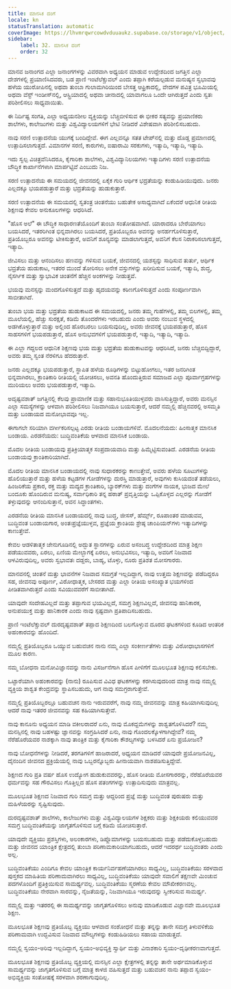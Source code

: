 ```yaml
---
title: ಮಾನಸಿಕ ದಂಗೆ
locale: kn
statusTranslation: automatic
coverImage: https://lhvmrqwrcowdvduuaukz.supabase.co/storage/v1/object/public/strapi-uploads/small_cover-educacion-fundamental.webp-2d51a7828a2b1309555be27f7e2a61a0.webp
sidebar:
    label: 32. ಮಾನಸಿಕ ದಂಗೆ
    order: 32
---
```

ಮಾನವ ಜನಾಂಗದ ಎಲ್ಲಾ ಜನಾಂಗಗಳನ್ನು ವಿವರವಾಗಿ ಅಧ್ಯಯನ ಮಾಡುವ ಉದ್ದೇಶದಿಂದ ಜಗತ್ತಿನ ಎಲ್ಲಾ ದೇಶಗಳಲ್ಲಿ ಪ್ರಯಾಣಿಸಿದವರು, ಬಡ ಪ್ರಾಣಿ ಇಂಟೆಲೆಕ್ಚುವಲ್ ಎಂದು ತಪ್ಪಾಗಿ ಕರೆಯಲ್ಪಡುವ ಮನುಷ್ಯನ ಸ್ವಭಾವವು ಹಳೆಯ ಯುರೋಪಿನಲ್ಲಿ ಅಥವಾ ತುಂಬಾ ಗುಲಾಮಗಿರಿಯಿಂದ ಬೇಸತ್ತ ಆಫ್ರಿಕಾದಲ್ಲಿ, ವೇದಗಳ ಪವಿತ್ರ ಭೂಮಿಯಲ್ಲಿ ಅಥವಾ ವೆಸ್ಟ್ ಇಂಡೀಸ್‌ನಲ್ಲಿ, ಆಸ್ಟ್ರಿಯಾದಲ್ಲಿ ಅಥವಾ ಚೀನಾದಲ್ಲಿ ಯಾವಾಗಲೂ ಒಂದೇ ಆಗಿರುತ್ತದೆ ಎಂದು ಸ್ವತಃ ಪರಿಶೀಲಿಸಲು ಸಾಧ್ಯವಾಯಿತು.

ಈ ನಿರ್ದಿಷ್ಟ ಸಂಗತಿ, ಎಲ್ಲಾ ಅಧ್ಯಯನಶೀಲ ವ್ಯಕ್ತಿಯನ್ನು ಬೆಚ್ಚಿಬೀಳಿಸುವ ಈ ಭೀಕರ ಸತ್ಯವನ್ನು ಪ್ರಯಾಣಿಕರು ಶಾಲೆಗಳು, ಕಾಲೇಜುಗಳು ಮತ್ತು ವಿಶ್ವವಿದ್ಯಾಲಯಗಳಿಗೆ ಭೇಟಿ ನೀಡಿದರೆ ವಿಶೇಷವಾಗಿ ಪರಿಶೀಲಿಸಬಹುದು.

ನಾವು ಸರಣಿ ಉತ್ಪಾದನೆಯ ಯುಗಕ್ಕೆ ಬಂದಿದ್ದೇವೆ. ಈಗ ಎಲ್ಲವನ್ನೂ ಸತತ ಟೇಪ್‌ನಲ್ಲಿ ಮತ್ತು ದೊಡ್ಡ ಪ್ರಮಾಣದಲ್ಲಿ ಉತ್ಪಾದಿಸಲಾಗುತ್ತದೆ. ವಿಮಾನಗಳ ಸರಣಿ, ಕಾರುಗಳು, ಐಷಾರಾಮಿ ಸರಕುಗಳು, ಇತ್ಯಾದಿ, ಇತ್ಯಾದಿ, ಇತ್ಯಾದಿ.

ಇದು ಸ್ವಲ್ಪ ವಿಚಿತ್ರವೆನಿಸಿದರೂ, ಕೈಗಾರಿಕಾ ಶಾಲೆಗಳು, ವಿಶ್ವವಿದ್ಯಾನಿಲಯಗಳು ಇತ್ಯಾದಿಗಳು ಸರಣಿ ಉತ್ಪಾದನೆಯ ಬೌದ್ಧಿಕ ಕಾರ್ಖಾನೆಗಳಾಗಿ ಮಾರ್ಪಟ್ಟಿವೆ ಎಂಬುದು ನಿಜ.

ಸರಣಿ ಉತ್ಪಾದನೆಯ ಈ ಸಮಯದಲ್ಲಿ ಜೀವನದಲ್ಲಿ ಏಕೈಕ ಗುರಿ ಆರ್ಥಿಕ ಭದ್ರತೆಯನ್ನು ಕಂಡುಹಿಡಿಯುವುದು. ಜನರು ಎಲ್ಲದಕ್ಕೂ ಭಯಪಡುತ್ತಾರೆ ಮತ್ತು ಭದ್ರತೆಯನ್ನು ಹುಡುಕುತ್ತಾರೆ.

ಸರಣಿ ಉತ್ಪಾದನೆಯ ಈ ಸಮಯದಲ್ಲಿ ಸ್ವತಂತ್ರ ಚಿಂತನೆಯು ಬಹುತೇಕ ಅಸಾಧ್ಯವಾಗಿದೆ ಏಕೆಂದರೆ ಆಧುನಿಕ ರೀತಿಯ ಶಿಕ್ಷಣವು ಕೇವಲ ಅನುಕೂಲಗಳನ್ನು ಆಧರಿಸಿದೆ.

"ಹೊಸ ಅಲೆ" ಈ ಬೌದ್ಧಿಕ ಸಾಧಾರಣತೆಯೊಂದಿಗೆ ತುಂಬಾ ಸಂತೋಷವಾಗಿದೆ. ಯಾರಾದರೂ ಬೇರೆಯಾಗಲು ಬಯಸಿದರೆ, ಇತರರಿಗಿಂತ ಭಿನ್ನವಾಗಿರಲು ಬಯಸಿದರೆ, ಪ್ರತಿಯೊಬ್ಬರೂ ಅವನನ್ನು ಅನರ್ಹಗೊಳಿಸುತ್ತಾರೆ, ಪ್ರತಿಯೊಬ್ಬರೂ ಅವನನ್ನು ಟೀಕಿಸುತ್ತಾರೆ, ಅವನಿಗೆ ಶೂನ್ಯವನ್ನು ಮಾಡಲಾಗುತ್ತದೆ, ಅವನಿಗೆ ಕೆಲಸ ನಿರಾಕರಿಸಲಾಗುತ್ತದೆ, ಇತ್ಯಾದಿ.

ಜೀವಿಸಲು ಮತ್ತು ಆನಂದಿಸಲು ಹಣವನ್ನು ಗಳಿಸುವ ಬಯಕೆ, ಜೀವನದಲ್ಲಿ ಯಶಸ್ಸನ್ನು ಸಾಧಿಸುವ ತುರ್ತು, ಆರ್ಥಿಕ ಭದ್ರತೆಯ ಹುಡುಕಾಟ, ಇತರರ ಮುಂದೆ ತೋರಿಸಲು ಅನೇಕ ವಸ್ತುಗಳನ್ನು ಖರೀದಿಸುವ ಬಯಕೆ, ಇತ್ಯಾದಿ, ಶುದ್ಧ, ನೈಸರ್ಗಿಕ ಮತ್ತು ಸ್ವಾಭಾವಿಕ ಚಿಂತನೆಗೆ ಹೆಚ್ಚಿನ ಅಂಕಗಳನ್ನು ನೀಡುತ್ತವೆ.

ಭಯವು ಮನಸ್ಸನ್ನು ಮಂದಗೊಳಿಸುತ್ತದೆ ಮತ್ತು ಹೃದಯವನ್ನು ಕಠಿಣಗೊಳಿಸುತ್ತದೆ ಎಂದು ಸಂಪೂರ್ಣವಾಗಿ ಸಾಬೀತಾಗಿದೆ.

ತುಂಬಾ ಭಯ ಮತ್ತು ಭದ್ರತೆಯ ಹುಡುಕಾಟದ ಈ ಸಮಯದಲ್ಲಿ, ಜನರು ತಮ್ಮ ಗುಹೆಗಳಲ್ಲಿ, ತಮ್ಮ ಬಿಲಗಳಲ್ಲಿ, ತಮ್ಮ ಮೂಲೆಯಲ್ಲಿ, ಹೆಚ್ಚು ಸುರಕ್ಷತೆ, ಕಡಿಮೆ ತೊಂದರೆಗಳು ಇರಬಹುದು ಎಂದು ಅವರು ನಂಬುವ ಸ್ಥಳದಲ್ಲಿ ಅಡಗಿಕೊಳ್ಳುತ್ತಾರೆ ಮತ್ತು ಅಲ್ಲಿಂದ ಹೊರಬರಲು ಬಯಸುವುದಿಲ್ಲ, ಅವರು ಜೀವನಕ್ಕೆ ಭಯಪಡುತ್ತಾರೆ, ಹೊಸ ಸಾಹಸಗಳಿಗೆ ಭಯಪಡುತ್ತಾರೆ, ಹೊಸ ಅನುಭವಗಳಿಗೆ ಭಯಪಡುತ್ತಾರೆ, ಇತ್ಯಾದಿ, ಇತ್ಯಾದಿ, ಇತ್ಯಾದಿ.

ಈ ಎಲ್ಲಾ ಗದ್ದಲದ ಆಧುನಿಕ ಶಿಕ್ಷಣವು ಭಯ ಮತ್ತು ಭದ್ರತೆಯ ಹುಡುಕಾಟವನ್ನು ಆಧರಿಸಿದೆ, ಜನರು ಬೆಚ್ಚಿಬಿದ್ದಿದ್ದಾರೆ, ಅವರು ತಮ್ಮ ಸ್ವಂತ ನೆರಳಿಗೂ ಹೆದರುತ್ತಾರೆ.

ಜನರು ಎಲ್ಲದಕ್ಕೂ ಭಯಪಡುತ್ತಾರೆ, ಸ್ಥಾಪಿತ ಹಳೆಯ ರೂಢಿಗಳನ್ನು ಬಿಟ್ಟುಹೋಗಲು, ಇತರ ಜನರಿಗಿಂತ ಭಿನ್ನವಾಗಿರಲು, ಕ್ರಾಂತಿಕಾರಿ ರೀತಿಯಲ್ಲಿ ಯೋಚಿಸಲು, ಅವನತಿ ಹೊಂದುತ್ತಿರುವ ಸಮಾಜದ ಎಲ್ಲಾ ಪೂರ್ವಾಗ್ರಹಗಳನ್ನು ಮುರಿಯಲು ಅವರು ಭಯಪಡುತ್ತಾರೆ, ಇತ್ಯಾದಿ.

ಅದೃಷ್ಟವಶಾತ್ ಜಗತ್ತಿನಲ್ಲಿ ಕೆಲವು ಪ್ರಾಮಾಣಿಕ ಮತ್ತು ಸಹಾನುಭೂತಿಯುಳ್ಳವರು ವಾಸಿಸುತ್ತಿದ್ದಾರೆ, ಅವರು ಮನಸ್ಸಿನ ಎಲ್ಲಾ ಸಮಸ್ಯೆಗಳನ್ನು ಆಳವಾಗಿ ಪರಿಶೀಲಿಸಲು ನಿಜವಾಗಿಯೂ ಬಯಸುತ್ತಾರೆ, ಆದರೆ ನಮ್ಮಲ್ಲಿ ಹೆಚ್ಚಿನವರಲ್ಲಿ ಅಸಮ್ಮತಿ ಮತ್ತು ಬಂಡಾಯದ ಮನೋಭಾವವೂ ಇಲ್ಲ.

ಈಗಾಗಲೇ ಸರಿಯಾಗಿ ವರ್ಗೀಕರಿಸಲ್ಪಟ್ಟ ಎರಡು ರೀತಿಯ ಬಂಡಾಯಗಳಿವೆ. ಮೊದಲನೆಯದು: ಹಿಂಸಾತ್ಮಕ ಮಾನಸಿಕ ಬಂಡಾಯ. ಎರಡನೆಯದು: ಬುದ್ಧಿವಂತಿಕೆಯ ಆಳವಾದ ಮಾನಸಿಕ ಬಂಡಾಯ.

ಮೊದಲ ರೀತಿಯ ಬಂಡಾಯವು ಪ್ರತಿಕ್ರಿಯಾತ್ಮಕ ಸಂಪ್ರದಾಯವಾದಿ ಮತ್ತು ಹಿಮ್ಮೆಟ್ಟಿಸುವಂತಿದೆ. ಎರಡನೆಯ ರೀತಿಯ ಬಂಡಾಯವು ಕ್ರಾಂತಿಕಾರಿಯಾಗಿದೆ.

ಮೊದಲ ರೀತಿಯ ಮಾನಸಿಕ ಬಂಡಾಯದಲ್ಲಿ ನಾವು ಸುಧಾರಕರನ್ನು ಕಾಣುತ್ತೇವೆ, ಅವರು ಹಳೆಯ ಸೂಟುಗಳನ್ನು ಹೊಲಿಯುತ್ತಾರೆ ಮತ್ತು ಹಳೆಯ ಕಟ್ಟಡಗಳ ಗೋಡೆಗಳನ್ನು ದುರಸ್ತಿ ಮಾಡುತ್ತಾರೆ, ಅವುಗಳು ಕುಸಿಯದಂತೆ ತಡೆಯಲು, ಹಿಂಜರಿಕೆಯ ಪ್ರಕಾರ, ರಕ್ತ ಮತ್ತು ಮದ್ಯದ ಕ್ರಾಂತಿಕಾರಿ, ಬ್ಯಾರಕ್‌ಗಳು ಮತ್ತು ದಂಗೆಗಳ ನಾಯಕ, ಭುಜದ ಮೇಲೆ ಬಂದೂಕು ಹೊಂದಿರುವ ಮನುಷ್ಯ, ಸರ್ವಾಧಿಕಾರಿ ತನ್ನ ಹಠಾತ್ ಪ್ರವೃತ್ತಿಯನ್ನು ಒಪ್ಪಿಕೊಳ್ಳದ ಎಲ್ಲರನ್ನು ಗೋಡೆಗೆ ತಳ್ಳುವುದನ್ನು ಆನಂದಿಸುತ್ತಾನೆ, ಅವನ ಸಿದ್ಧಾಂತಗಳು.

ಎರಡನೆಯ ರೀತಿಯ ಮಾನಸಿಕ ಬಂಡಾಯದಲ್ಲಿ ನಾವು ಬುದ್ಧ, ಜೀಸಸ್, ಹೆರ್ಮ್ಸ್, ರೂಪಾಂತರ ಮಾಡುವವ, ಬುದ್ಧಿವಂತ ಬಂಡಾಯಗಾರ, ಅಂತಃಪ್ರಜ್ಞೆಯುಳ್ಳವ, ಪ್ರಜ್ಞೆಯ ಕ್ರಾಂತಿಯ ಶ್ರೇಷ್ಠ ಚಾಂಪಿಯನ್‌ಗಳು ಇತ್ಯಾದಿಗಳನ್ನು ಕಾಣುತ್ತೇವೆ.

ಕೇವಲ ಆಡಳಿತಾತ್ಮಕ ಜೇನುಗೂಡಿನಲ್ಲಿ ಅದ್ಭುತ ಸ್ಥಾನಗಳನ್ನು ಏರುವ ಅಸಂಬದ್ಧ ಉದ್ದೇಶದಿಂದ ಮಾತ್ರ ಶಿಕ್ಷಣ ಪಡೆಯುವವರು, ಏರಲು, ಏಣಿಯ ಮೇಲ್ಭಾಗಕ್ಕೆ ಏರಲು, ಅನುಭವಿಸಲು, ಇತ್ಯಾದಿ, ಅವರಿಗೆ ನಿಜವಾದ ಆಳವಿರುವುದಿಲ್ಲ, ಅವರು ಸ್ವಭಾವತಃ ದಡ್ಡರು, ಬಾಹ್ಯ, ಟೊಳ್ಳು, ನೂರು ಪ್ರತಿಶತ ಮೋಸಗಾರರು.

ಮಾನವನಲ್ಲಿ ಚಿಂತನೆ ಮತ್ತು ಭಾವನೆಗಳ ನಿಜವಾದ ಸಮಗ್ರತೆ ಇಲ್ಲದಿದ್ದಾಗ, ನಾವು ಉತ್ತಮ ಶಿಕ್ಷಣವನ್ನು ಪಡೆದಿದ್ದರೂ ಸಹ, ಜೀವನವು ಅಪೂರ್ಣ, ವಿರೋಧಾತ್ಮಕ, ಬೇಸರದ ಮತ್ತು ಎಲ್ಲಾ ರೀತಿಯ ಅಸಂಖ್ಯಾತ ಭಯಗಳಿಂದ ಪೀಡಿತವಾಗಿರುತ್ತದೆ ಎಂದು ಸವಿಯುವವರೆಗೆ ಸಾಬೀತಾಗಿದೆ.

ಯಾವುದೇ ಸಂದೇಹವಿಲ್ಲದೆ ಮತ್ತು ತಪ್ಪಾಗುವ ಭಯವಿಲ್ಲದೆ, ಸಮಗ್ರ ಶಿಕ್ಷಣವಿಲ್ಲದೆ, ಜೀವನವು ಹಾನಿಕಾರಕ, ಅನುಪಯುಕ್ತ ಮತ್ತು ಹಾನಿಕಾರಕ ಎಂದು ನಾವು ಸ್ಪಷ್ಟವಾಗಿ ಪ್ರತಿಪಾದಿಸಬಹುದು.

ಪ್ರಾಣಿ ಇಂಟೆಲೆಕ್ಚುವಲ್ ದುರದೃಷ್ಟವಶಾತ್ ತಪ್ಪಾದ ಶಿಕ್ಷಣದಿಂದ ಬಲಗೊಳ್ಳುವ ದೂರದ ಘಟಕಗಳಿಂದ ಕೂಡಿದ ಆಂತರಿಕ ಅಹಂಕಾರವನ್ನು ಹೊಂದಿದೆ.

ನಮ್ಮಲ್ಲಿ ಪ್ರತಿಯೊಬ್ಬರೂ ಒಯ್ಯುವ ಬಹುವಚನ ನಾನು ನಮ್ಮ ಎಲ್ಲಾ ಸಂಕೀರ್ಣತೆಗಳು ಮತ್ತು ವಿರೋಧಾಭಾಸಗಳಿಗೆ ಮೂಲ ಕಾರಣ.

ನಮ್ಮ ಬೋಧನಾ ಮನೋವಿಜ್ಞಾನವನ್ನು ನಾನು ವಿಸರ್ಜನೆಗಾಗಿ ಹೊಸ ಪೀಳಿಗೆಗೆ ಮೂಲಭೂತ ಶಿಕ್ಷಣವು ಕಲಿಸಬೇಕು.

ಒಟ್ಟಾರೆಯಾಗಿ ಅಹಂಕಾರವನ್ನು (ನಾನು) ರೂಪಿಸುವ ವಿವಿಧ ಘಟಕಗಳನ್ನು ಕರಗಿಸುವುದರಿಂದ ಮಾತ್ರ ನಾವು ನಮ್ಮಲ್ಲಿ ವ್ಯಕ್ತಿಯ ಶಾಶ್ವತ ಕೇಂದ್ರವನ್ನು ಸ್ಥಾಪಿಸಬಹುದು, ಆಗ ನಾವು ಸಮಗ್ರರಾಗುತ್ತೇವೆ.

ನಮ್ಮಲ್ಲಿ ಪ್ರತಿಯೊಬ್ಬರಲ್ಲೂ ಬಹುವಚನ ನಾನು ಇರುವವರೆಗೆ, ನಾವು ನಮ್ಮ ಜೀವನವನ್ನು ಮಾತ್ರ ಕಹಿಯಾಗಿಸುವುದಿಲ್ಲ ಆದರೆ ನಾವು ಇತರರ ಜೀವನವನ್ನು ಸಹ ಕಹಿಯಾಗಿಸುತ್ತೇವೆ.

ನಾವು ಕಾನೂನು ಅಧ್ಯಯನ ಮಾಡಿ ವಕೀಲರಾದರೆ ಏನು, ನಾವು ಮೊಕದ್ದಮೆಗಳನ್ನು ಶಾಶ್ವತಗೊಳಿಸಿದರೆ? ನಮ್ಮ ಮನಸ್ಸಿನಲ್ಲಿ ನಾವು ಬಹಳಷ್ಟು ಜ್ಞಾನವನ್ನು ಸಂಗ್ರಹಿಸಿದರೆ ಏನು, ನಾವು ಗೊಂದಲಕ್ಕೊಳಗಾಗಿದ್ದೇವೆ? ನಮ್ಮ ನೆರೆಹೊರೆಯವರ ನಾಶಕ್ಕಾಗಿ ನಾವು ತಾಂತ್ರಿಕ ಮತ್ತು ಕೈಗಾರಿಕಾ ಕೌಶಲ್ಯಗಳನ್ನು ಬಳಸಿದರೆ ಏನು ಪ್ರಯೋಜನ?

ನಾವು ಬೋಧನೆಗಳನ್ನು ನೀಡಿದರೆ, ತರಗತಿಗಳಿಗೆ ಹಾಜರಾದರೆ, ಅಧ್ಯಯನ ಮಾಡಿದರೆ ಯಾವುದೇ ಪ್ರಯೋಜನವಿಲ್ಲ, ದೈನಂದಿನ ಜೀವನದ ಪ್ರಕ್ರಿಯೆಯಲ್ಲಿ ನಾವು ಒಬ್ಬರನ್ನೊಬ್ಬರು ಹೀನಾಯವಾಗಿ ನಾಶಪಡಿಸುತ್ತಿದ್ದೇವೆ.

ಶಿಕ್ಷಣದ ಗುರಿ ಪ್ರತಿ ವರ್ಷ ಹೊಸ ಉದ್ಯೋಗ ಹುಡುಕುವವರನ್ನು, ಹೊಸ ರೀತಿಯ ಮೋಸಗಾರರನ್ನು, ನೆರೆಹೊರೆಯವರ ಧರ್ಮವನ್ನು ಸಹ ಗೌರವಿಸಲು ಗೊತ್ತಿಲ್ಲದ ಹೊಸ ಪತಂಗಗಳನ್ನು ಉತ್ಪಾದಿಸುವುದು ಮಾತ್ರವಲ್ಲ.

ಮೂಲಭೂತ ಶಿಕ್ಷಣದ ನಿಜವಾದ ಗುರಿ ಸಮಗ್ರ ಮತ್ತು ಆದ್ದರಿಂದ ಪ್ರಜ್ಞೆ ಮತ್ತು ಬುದ್ಧಿವಂತ ಪುರುಷರು ಮತ್ತು ಮಹಿಳೆಯರನ್ನು ಸೃಷ್ಟಿಸುವುದು.

ದುರದೃಷ್ಟವಶಾತ್ ಶಾಲೆಗಳು, ಕಾಲೇಜುಗಳು ಮತ್ತು ವಿಶ್ವವಿದ್ಯಾಲಯಗಳ ಶಿಕ್ಷಕರು ಮತ್ತು ಶಿಕ್ಷಕಿಯರು ಕಲಿಯುವವರ ಸಮಗ್ರ ಬುದ್ಧಿವಂತಿಕೆಯನ್ನು ಜಾಗೃತಗೊಳಿಸುವ ಬಗ್ಗೆ ಕಡಿಮೆ ಯೋಚಿಸುತ್ತಾರೆ.

ಯಾವುದೇ ವ್ಯಕ್ತಿಯು ಪ್ರಶಸ್ತಿಗಳು, ಅಲಂಕಾರಗಳು, ಡಿಪ್ಲೊಮಾಗಳನ್ನು ಬಯಸಬಹುದು ಮತ್ತು ಪಡೆದುಕೊಳ್ಳಬಹುದು ಮತ್ತು ಜೀವನದ ಯಾಂತ್ರಿಕ ಕ್ಷೇತ್ರದಲ್ಲಿ ತುಂಬಾ ಪರಿಣಾಮಕಾರಿಯಾಗಬಹುದು, ಆದರೆ ಇದರರ್ಥ ಬುದ್ಧಿವಂತರು ಎಂದು ಅಲ್ಲ.

ಬುದ್ಧಿವಂತಿಕೆಯು ಎಂದಿಗೂ ಕೇವಲ ಯಾಂತ್ರಿಕ ಕಾರ್ಯನಿರ್ವಹಣೆಯಾಗಿರಲು ಸಾಧ್ಯವಿಲ್ಲ, ಬುದ್ಧಿವಂತಿಕೆಯು ಸರಳವಾದ ಪುಸ್ತಕದ ಮಾಹಿತಿಯ ಪರಿಣಾಮವಾಗಿರಲು ಸಾಧ್ಯವಿಲ್ಲ, ಬುದ್ಧಿವಂತಿಕೆಯು ಯಾವುದೇ ಸವಾಲಿಗೆ ತಕ್ಷಣವೇ ಮಿಂಚುವ ಪದಗಳೊಂದಿಗೆ ಪ್ರತಿಕ್ರಿಯಿಸುವ ಸಾಮರ್ಥ್ಯವಲ್ಲ. ಬುದ್ಧಿವಂತಿಕೆಯು ಸ್ಮರಣೆಯ ಕೇವಲ ಮೌಖೀಕರಣವಲ್ಲ. ಬುದ್ಧಿವಂತಿಕೆಯು ನೇರವಾಗಿ ಸಾರವನ್ನು, ನೈಜತೆಯನ್ನು, ನಿಜವಾಗಿಯೂ ಇರುವುದನ್ನು ಸ್ವೀಕರಿಸುವ ಸಾಮರ್ಥ್ಯ.

ನಮ್ಮಲ್ಲಿ ಮತ್ತು ಇತರರಲ್ಲಿ ಈ ಸಾಮರ್ಥ್ಯವನ್ನು ಜಾಗೃತಗೊಳಿಸಲು ಅನುವು ಮಾಡಿಕೊಡುವ ವಿಜ್ಞಾನವೇ ಮೂಲಭೂತ ಶಿಕ್ಷಣ.

ಮೂಲಭೂತ ಶಿಕ್ಷಣವು ಪ್ರತಿಯೊಬ್ಬ ವ್ಯಕ್ತಿಯು ಆಳವಾದ ಸಂಶೋಧನೆ ಮತ್ತು ತನ್ನನ್ನು ತಾನೇ ಸಮಗ್ರ ತಿಳುವಳಿಕೆಯ ಪರಿಣಾಮವಾಗಿ ಉದ್ಭವಿಸುವ ನಿಜವಾದ ಮೌಲ್ಯಗಳನ್ನು ಕಂಡುಹಿಡಿಯಲು ಸಹಾಯ ಮಾಡುತ್ತದೆ.

ನಮ್ಮಲ್ಲಿ ಸ್ವಯಂ-ಅರಿವು ಇಲ್ಲದಿದ್ದಾಗ, ಸ್ವಯಂ-ಅಭಿವ್ಯಕ್ತಿ ಸ್ವಾರ್ಥಿ ಮತ್ತು ವಿನಾಶಕಾರಿ ಸ್ವಯಂ-ದೃಢೀಕರಣವಾಗುತ್ತದೆ.

ಮೂಲಭೂತ ಶಿಕ್ಷಣವು ಪ್ರತಿಯೊಬ್ಬ ವ್ಯಕ್ತಿಯಲ್ಲಿ ಮನಸ್ಸಿನ ಎಲ್ಲಾ ಕ್ಷೇತ್ರಗಳಲ್ಲಿ ತನ್ನನ್ನು ತಾನೇ ಅರ್ಥಮಾಡಿಕೊಳ್ಳುವ ಸಾಮರ್ಥ್ಯವನ್ನು ಜಾಗೃತಗೊಳಿಸುವ ಬಗ್ಗೆ ಮಾತ್ರ ಕಾಳಜಿ ವಹಿಸುತ್ತದೆ ಮತ್ತು ಬಹುವಚನ ನಾನು ತಪ್ಪಾದ ಸ್ವಯಂ-ಅಭಿವ್ಯಕ್ತಿಯ ಸಂತೋಷಕ್ಕೆ ಸರಳವಾಗಿ ಶರಣಾಗುವುದಿಲ್ಲ.

